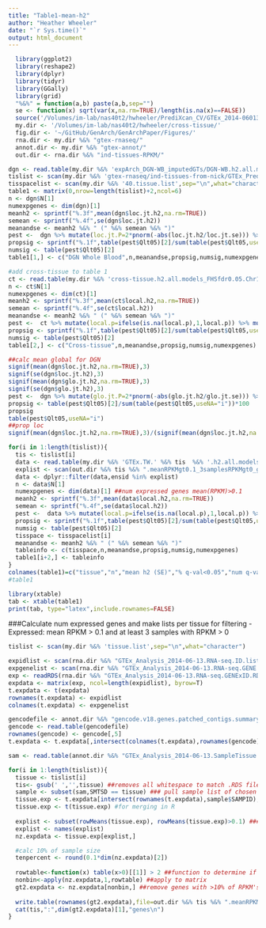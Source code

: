 ```yaml
---
title: "Table1-mean-h2"
author: "Heather Wheeler"
date: "`r Sys.time()`"
output: html_document
---
```


```r
  library(ggplot2)
  library(reshape2)
  library(dplyr)
  library(tidyr)
  library(GGally)
  library(grid)
  "%&%" = function(a,b) paste(a,b,sep="")
  se <- function(x) sqrt(var(x,na.rm=TRUE)/length(is.na(x)==FALSE))
  source('/Volumes/im-lab/nas40t2/hwheeler/PrediXcan_CV/GTEx_2014-06013_release/transfers/PrediXmod/Paper_plots/multiplot.R')
  my.dir <- '/Volumes/im-lab/nas40t2/hwheeler/cross-tissue/'
  fig.dir <- '~/GitHub/GenArch/GenArchPaper/Figures/'
  rna.dir <- my.dir %&% "gtex-rnaseq/"
  annot.dir <- my.dir %&% "gtex-annot/"
  out.dir <- rna.dir %&% "ind-tissues-RPKM/"
```

```r
dgn <- read.table(my.dir %&% 'expArch_DGN-WB_imputedGTs/DGN-WB.h2.all.models_FHSfdr0.05.Chr1-22_globalAll_reml-no-constrain.2015-12-15.txt',header=T)
tislist <- scan(my.dir %&% 'gtex-rnaseq/ind-tissues-from-nick/GTEx_PrediXmod.tissue.list',sep="\n",what="character")
tisspacelist <- scan(my.dir %&% '40.tissue.list',sep="\n",what="character")
table1 <- matrix(0,nrow=length(tislist)+2,ncol=6)
n <- dgn$N[1]
numexpgenes <- dim(dgn)[1] 
meanh2 <- sprintf("%.3f",mean(dgn$loc.jt.h2,na.rm=TRUE))
semean <- sprintf("%.4f",se(dgn$loc.jt.h2))
meanandse <- meanh2 %&% " (" %&% semean %&% ")"
pest <-  dgn %>% mutate(loc.jt.P=2*pnorm(-abs(loc.jt.h2/loc.jt.se))) %>% mutate(loc.jt.P=ifelse(is.na(loc.jt.P),1,loc.jt.P)) %>% mutate(loc.jt.Q=p.adjust(loc.jt.P,method="BH"))  %>% arrange(loc.jt.h2) %>% mutate(Qlt05=loc.jt.Q<0.05)
propsig <- sprintf("%.1f",table(pest$Qlt05)[2]/sum(table(pest$Qlt05,useNA="i"))*100)
numsig <- table(pest$Qlt05)[2]
table1[1,] <- c("DGN Whole Blood",n,meanandse,propsig,numsig,numexpgenes)

#add cross-tissue to table 1
ct <- read.table(my.dir %&% 'cross-tissue.h2.all.models_FHSfdr0.05.Chr1-22_globaleQTLOtherChr_reml-no-constrain.2015-12-14.txt',header=T)
n <- ct$N[1]
numexpgenes <- dim(ct)[1] 
meanh2 <- sprintf("%.3f",mean(ct$local.h2,na.rm=TRUE))
semean <- sprintf("%.4f",se(ct$local.h2))
meanandse <- meanh2 %&% " (" %&% semean %&% ")"
pest <-  ct %>% mutate(local.p=ifelse(is.na(local.p),1,local.p)) %>% mutate(local.q=p.adjust(local.p,method="BH")) %>% arrange(local.h2) %>% mutate(Qlt05=local.q<0.05)
propsig <- sprintf("%.1f",table(pest$Qlt05)[2]/sum(table(pest$Qlt05,useNA="i"))*100)
numsig <- table(pest$Qlt05)[2]
table1[2,] <- c("Cross-tissue",n,meanandse,propsig,numsig,numexpgenes)

##calc mean global for DGN
signif(mean(dgn$loc.jt.h2,na.rm=TRUE),3)
signif(se(dgn$loc.jt.h2),3)
signif(mean(dgn$glo.jt.h2,na.rm=TRUE),3)
signif(se(dgn$glo.jt.h2),3)
pest <-  dgn %>% mutate(glo.jt.P=2*pnorm(-abs(glo.jt.h2/glo.jt.se))) %>% mutate(glo.jt.P=ifelse(is.na(glo.jt.P),1,glo.jt.P)) %>% mutate(glo.jt.Q=p.adjust(glo.jt.P,method="BH"))   %>% arrange(glo.jt.h2) %>% mutate(Qlt05=glo.jt.Q<0.05) 
propsig <- table(pest$Qlt05)[2]/sum(table(pest$Qlt05,useNA="i"))*100
propsig
table(pest$Qlt05,useNA="i")
##prop loc
signif(mean(dgn$loc.jt.h2,na.rm=TRUE),3)/(signif(mean(dgn$loc.jt.h2,na.rm=TRUE),3)+signif(mean(dgn$glo.jt.h2,na.rm=TRUE),3))

for(i in 1:length(tislist)){
  tis <- tislist[i]
  data <- read.table(my.dir %&% 'GTEx.TW.' %&% tis  %&% '.h2.all.models_FHSfdr0.05.Chr1-22_globaleQTLOtherChr_reml-no-constrain.2015-12-14.txt',header=T,sep="\t")  
  explist <- scan(out.dir %&% tis %&% ".meanRPKMgt0.1_3samplesRPKMgt0_genelist","c")
  data <- dplyr::filter(data,ensid %in% explist)
  n <- data$N[1]
  numexpgenes <- dim(data)[1] ##num expressed genes mean(RPKM)>0.1
  meanh2 <- sprintf("%.3f",mean(data$local.h2,na.rm=TRUE))
  semean <- sprintf("%.4f",se(data$local.h2))
  pest <-  data %>% mutate(local.p=ifelse(is.na(local.p),1,local.p)) %>% mutate(local.q=p.adjust(local.p,method="BH")) %>% arrange(local.h2) %>% mutate(Qlt05=local.q<0.05) 
  propsig <- sprintf("%.1f",table(pest$Qlt05)[2]/sum(table(pest$Qlt05,useNA="i"))*100)
  numsig <- table(pest$Qlt05)[2]
  tisspace <- tisspacelist[i]
  meanandse <- meanh2 %&% " (" %&% semean %&% ")"
  tableinfo <- c(tisspace,n,meanandse,propsig,numsig,numexpgenes)
  table1[i+2,] <- tableinfo
}
colnames(table1)=c("tissue","n","mean h2 (SE)","% q-val<0.05","num q-val<0.05","num expressed")
#table1

library(xtable)
tab <- xtable(table1)
print(tab, type="latex",include.rownames=FALSE)
```


###Calculate num expressed genes and make lists per tissue for filtering
- Expressed: mean RPKM > 0.1 and at least 3 samples with RPKM > 0 
```r
tislist <- scan(my.dir %&% 'tissue.list',sep="\n",what="character")

expidlist <- scan(rna.dir %&% "GTEx_Analysis_2014-06-13.RNA-seq.ID.list","character")
expgenelist <- scan(rna.dir %&% "GTEx_Analysis_2014-06-13.RNA-seq.GENE.list","character")
exp <- readRDS(rna.dir %&% "GTEx_Analysis_2014-06-13.RNA-seq.GENExID.RDS")
expdata <- matrix(exp, ncol=length(expidlist), byrow=T)
t.expdata <- t(expdata)
rownames(t.expdata) <- expidlist
colnames(t.expdata) <- expgenelist

gencodefile <- annot.dir %&% "gencode.v18.genes.patched_contigs.summary.protein"
gencode <- read.table(gencodefile)
rownames(gencode) <- gencode[,5]
t.expdata <- t.expdata[,intersect(colnames(t.expdata),rownames(gencode))] ###pull protein coding gene expression data

sam <- read.table(annot.dir %&% "GTEx_Analysis_2014-06-13.SampleTissue.annot",header=T,sep="\t")

for(i in 1:length(tislist)){
  tissue <- tislist[i]
  tis<- gsub(' ','',tissue) ##removes all whitespace to match .RDS files
  sample <- subset(sam,SMTSD == tissue) ### pull sample list of chosen tissue
  tissue.exp <- t.expdata[intersect(rownames(t.expdata),sample$SAMPID),] ###pull expression data for chosen tissue###
  tissue.exp <- t(tissue.exp) #for merging in R
  
  explist <- subset(rowMeans(tissue.exp), rowMeans(tissue.exp)>0.1) ###pull genes with mean expression > 0.1###
  explist <- names(explist)
  nz.expdata <- tissue.exp[explist,]

  #calc 10% of sample size
  tenpercent <- round(0.1*dim(nz.expdata)[2])
  
  rowtable<-function(x) table(x>0)[[1]] > 2 ##function to determine if >2 samples have exp levels >0
  nonbin<-apply(nz.expdata,1,rowtable) ##apply to matrix
  gt2.expdata <- nz.expdata[nonbin,] ##remove genes with >10% of RPKM's==0
  
  write.table(rownames(gt2.expdata),file=out.dir %&% tis %&% ".meanRPKMgt0.1_3samplesRPKMgt0_genelist",quote=FALSE,col.names = FALSE,row.names=FALSE)
  cat(tis,":",dim(gt2.expdata)[1],"genes\n")
}
```